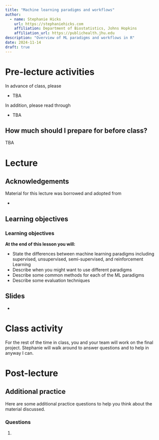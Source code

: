 ```yaml
---
title: "Machine learning paradigms and workflows"
author: 
  - name: Stephanie Hicks
    url: https://stephaniehicks.com
    affiliation: Department of Biostatistics, Johns Hopkins
    affiliation_url: https://publichealth.jhu.edu
description: "Overview of ML paradigms and workflows in R"
date: 2024-11-14
draft: true
---
```



# Pre-lecture activities

::: callout-important

In advance of class, please

- TBA

:::

In addition, please read through

- TBA

::: callout-note

## How much should I prepare for before class? 

TBA

:::


# Lecture 

## Acknowledgements

Material for this lecture was borrowed and adopted from

- 

## Learning objectives

::: callout-note
### Learning objectives

**At the end of this lesson you will:**

-  State the differences between machine learning paradigms including supervised, unsupervised, semi-supervised, and reinforcement Learning
-  Describe when you might want to use different paradigms
-  Describe some common methods for each of the ML paradigms
-  Describe some evaluation techniques

:::



## Slides 

- <add here>

# Class activity 

For the rest of the time in class, you and your team will work on the final project. Stephanie will walk around to answer questions and to help in anyway I can. 


# Post-lecture

## Additional practice

Here are some additional practice questions to help you think about the material discussed.

::: callout-note
### Questions

1. 
:::